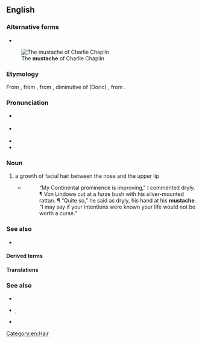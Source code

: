 ==English==

===Alternative forms===
* {{alter|en|moustache||Commonwealth English}}
[[File:DieFilmwoche1928 6.png|thumb|The '''mustache''' of Charlie Chaplin]]

===Etymology===
From {{der|en|fr|moustache}}, from {{der|en|it|mostaccio}}, from {{der|en|gkm|μουστάκιον}}, diminutive of (Doric) {{der|en|grc|μύσταξ|t=upper lip}}, from {{der|en|ine-pro|*mendʰ-|t=to chew}}.

===Pronunciation===
* {{a|US|CA}} {{IPA|en|/ˈmʌstæʃ/}}
* {{a|RP|AU|NZ}} {{IPA|en|/məsˈtɑːʃ/}}
* {{audio|en|En-us-mustache.ogg|Audio (US)}}
* {{rhymes|en|æʃ}}

===Noun===
{{en-noun}} {{tlb|en|American spelling}}

# a growth of facial hair between the nose and the upper lip
#* {{RQ:Frgsn Zlnstn|IV}}
#*: “My Continental prominence is improving,” I commented dryly. ¶ Von Lindowe cut at a furze bush with his silver-mounted rattan. ¶ “Quite so,” he said as dryly, his hand at his '''mustache'''. “I may say if your intentions were known your life would not be worth a curse.”

===See also===
* {{l|en|mustachio}}

====Derived terms====
{{der4|en
|Charlie Chaplin mustache
|Fu Manchu mustache
|handlebar mustache
|Hitler mustache
|molestache
|mustache ride
|[[stache]], [['stache]]
|[[tache]], [['tache]]
|toothbrush mustache
|Zapata mustache}}

====Translations====
{{trans-see|moustache}}

===See also===
* {{l|en|beard}}
* {{l|en|sideburn}}, {{l|en|sideboard}}
* {{l|en|whisker}}

[[Category:en:Hair]]